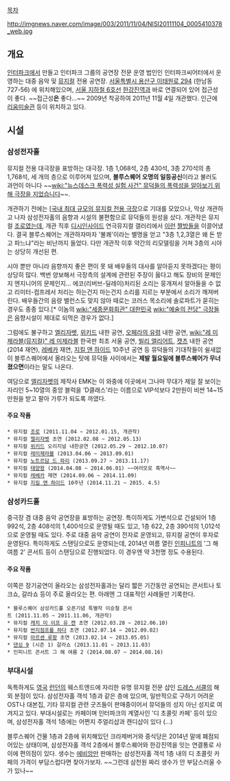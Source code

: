 [[목차]]

http://imgnews.naver.com/image/003/2011/11/04/NISI20111104_0005410378_web.jpg

== 개요 ==
[[인터파크]]에서 만들고 인터파크 그룹의 공연장 전문 운영 법인인 인터파크씨어터에서 운영하는 대중 음악 및 [[뮤지컬]] 전용 공연장. [http://maps.naver.com/?dlevel=13&pinType=site&pinId=20268194&x=127.0022730&y=37.5406170&enc=b64 서울특별시 용산구 이태원로 294] (한남동 727-56) 에 위치해있으며, [[서울 지하철 6호선]] [[한강진역]]과 바로 연결되어 있어 접근성이 좋다. ~~접근성'''은''' 좋다...~~ 2009년 착공하여 2011년 11월 4일 개관했다. 인근에 [[리움미술관]] 등이 위치하고 있다.  

== 시설 == 
=== 삼성전자홀 ===
뮤지컬 전용 대극장을 표방하는 대극장. 1층 1,068석, 2층 430석, 3층 270석의 총 1,768석, 세 개의 층으로 이루어져 있으며, '''블루스퀘어 오명의 일등공신'''이라고 불러도 과언이 아니다 ~~[[wiki:"뉴스데스크 폭력성 실험 사건" 뮤덕들의 폭력성을 알아보기 위해 극장을 지었습니다]]~~. 

개관하기 전에는 [[http://biz.heraldm.com/common/Detail.jsp?newsMLId=20120111000302 국내 최대 규모의 뮤지컬 전용 극장]으로 기대를 모았으나, 막상 개관하고 나자 삼성전자홀의 음향과 시설의 불편함으로 뮤덕들의 원성을 샀다. 개관작은 뮤지컬 [[조로]]였는데, 개관 직후 [[디시인사이드]] 연극뮤지컬 갤러리에서 [http://gall.dcinside.com/list.php?id=theaterM&no=212709 이런] [http://gall.dcinside.com/list.php?id=theaterM&no=212712 짤방들을] 이끌어냈다. 결국 블루스퀘어는 개관하자마자 '불쾌'이라는 별명을 얻고 "3층 1,2,3열은 왜 돈 받고 파느냐"라는 비난까지 들었다. 다만 개관작 이후 약간의 리모델링을 거쳐 3층의 시야는 상당히 개선된 편. 

시야 뿐만 아니라 음향까지 좋은 편이 못 돼 배우들의 대사를 알아듣지 못하겠다는 평이 상당히 많다. 백번 양보해서 극장측의 설계에 관련된 주장이 옳다고 해도 장비의 문제인지 엔지니어의 문제인지... 에코(리버브-딜레이)처리된 소리는 뭉개져서 알아들을 수 없고 리미터-컴프레서 처리는 하는건지 마는건지 소리를 지르는 부분에서 소리가 깨져버린다. 배우들간의 음량 밸런스도 맞지 않아 때로는 코러스 목소리에 솔로파트가 묻히는 경우도 종종 있다.[* 이놈의 [[wiki:"세종문화회관" 대한민국]] [[wiki:"예술의 전당" 극장들은]] 음향시설이 제대로 되먹은 경우가 없다.]

그럼에도 불구하고 [[엘리자벳]], [[위키드]] 내한 공연, [[오페라의 유령]] 내한 공연, [[wiki:"레 미제라블(뮤지컬)" 레 미제라블]] 한국판 최초 서울 공연, [[빌리 엘리어트]], [[캣츠]] 내한 공연 (2014 재연), [[레베카]] 재연, [[지킬 앤 하이드]] 10주년 공연 등 뮤덕들의 기대작들이 쉴새없이 블루스퀘어에서 올라오는 탓에 뮤덕들 사이에서는 '''제발 월요일에 블루스퀘어가 무너졌으면'''이라는 말도 나온다.

여담으로 [[엘리자벳]]의 제작사 EMK는 이 와중에 이곳에서 그나마 무대가 제일 잘 보이는 자리인 5~10열의 중앙 블럭을 'D클래스'라는 이름으로 VIP석보다 2만원이 비싼 14~15만원을 받고 팔아 가루가 되도록 까였다. 

==== 주요 작품 ==== 

 * 뮤지컬 [[조로]] (2011.11.04 ~ 2012.01.15, 개관작) 
 * 뮤지컬 [[엘리자벳]] 초연 (2012.02.08 ~ 2012.05.13)
 * 뮤지컬 [[위키드]] 오리지널 내한공연 (2012.05.29 ~ 2012.10.07)
 * 뮤지컬 [[레미제라블]] (2013.04.06 ~ 2013.09.01)
 * 뮤지컬 [[노트르담 드 파리]] (2013.09.27 ~ 2013.11.17)
 * 뮤지컬 [[태양왕]] (2014.04.08 ~ 2014.06.01) ~~여러모로 흑역사~~
 * 뮤지컬 [[레베카]] 재연 (2014.09.06 ~ 2014.11.09)
 * 뮤지컬 [[지킬 앤 하이드]] 10주년 (2014.11.21 ~ 2015. 4.5) 

=== 삼성카드홀 ===
중극장 겸 대중 음악 공연장을 표방하는 공연장. 특이하게도 가변석으로 건설되어 1층 992석, 2층 408석의 1,400석으로 운영될 때도 있고, 1층 622, 2층 390석의 1,012석으로 운영될 때도 있다. 주로 대중 음악 공연이 전자로 운영되고, 뮤지컬 공연이 후자로 운영된다. 특이하게도 스탠딩으로도 운영되는데, 2014년 여름 열린 [[인피니트]]의 '그 해 여름 2' 콘서트 등이 스탠딩으로 진행되었다. 이 경우엔 약 3천명 정도 수용된다. 

==== 주요 작품 ==== 

이쪽은 장기공연이 올라오는 삼성전자홀과는 달리 짧은 기간동안 공연되는 콘서트나 토크쇼, 갈라쇼 등이 주로 올라오는 편. 아래엔 그 대표적인 사례들만 기록한다. 

 * 블루스퀘어 삼성카드홀 오픈기념 특별작 이승철 콘서트 (2011.11.05 ~ 2011.11.06, 개관작) 
 * 뮤지컬 [[캐치 미 이프 유 캔]] 초연 (2012.03.28 ~ 2012.06.10)
 * 뮤지컬 [[번지점프를 하다]] 초연 (2012.07.14 ~ 2012.09.02)
 * 뮤지컬 [[아르센 루팡]] 초연 (2013.02.14 ~ 2013.05.05) 
 * [[댄싱 9]] (시즌 1) 갈라쇼 (2013.11.01 ~ 2013.11.03)
 * 인피니트 콘서트 그 해 여름 2 (2014.08.07 ~ 2014.08.16)

=== 부대시설 ===
독특하게도 [[영국]] [[런던]]의 웨스트엔드에 자리한 유명 뮤지컬 전문 샵인 [[드레스 서클]]의 해외 분점이 있다. 삼성전자홀 객석 1층과 같은 층에 있으며, 일반적으로 구하기 어려운 OST나 대본집, 기타 뮤지컬 관련 굿즈들이 판매중이어서 뮤덕들의 성지 아닌 성지로 여겨지고 있다. 부대시설로는 카페이며 인터파크의 계열사인 '디 초콜릿 카페' 등이 있으며, 삼성전자홀 객석 1층에는 어쩐지 주얼리샵과 캔디샵이 있다 (...) 

블루스퀘어 건물 1층과 2층에 위치해있던 크라제버거와 중식당은 2014년 말에 폐점되어있는 상태이며, 삼성전자홀 객석 2층에서 블루스퀘어와 한강진역을 잇는 연결통로 사이에 편의점이 있다. 생수는 [[에비앙]]만 판매하는 삼성전자홀 객석 1층 내의 디 초콜릿 카페의 가격이 부담스럽다면 찾아가보자. ~~그런데 삼천원 짜리 생수가 안 부담스러울 수가 있나~~ 

